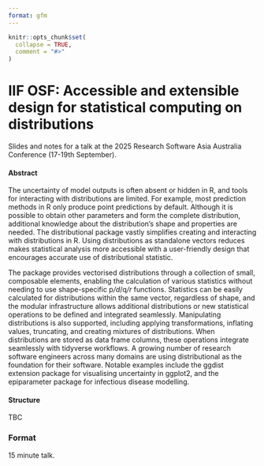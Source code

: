 ```yaml
---
format: gfm
---
```


<!-- README.md is generated from README.qmd. Please edit that file -->

```r
knitr::opts_chunk$set(
  collapse = TRUE,
  comment = "#>"
)
```

# IIF OSF: Accessible and extensible design for statistical computing on distributions

<!-- badges: start -->
<!-- badges: end -->

Slides and notes for a talk at the 2025 Research Software Asia Australia Conference (17-19th September).

<!-- A recording of this presentation is available on YouTube here: <https://www.youtube.com/watch?v=IFTfHfmR1h8> -->

<!-- [![](preview.jpg)](https://www.youtube.com/watch?v=IFTfHfmR1h8) -->

#### Abstract

The uncertainty of model outputs is often absent or hidden in R, and tools for interacting with distributions are limited. For example, most prediction methods in R only produce point predictions by default. Although it is possible to obtain other parameters and form the complete distribution, additional knowledge about the distribution’s shape and properties are needed. The distributional package vastly simplifies creating and interacting with distributions in R. Using distributions as standalone vectors reduces makes statistical analysis more accessible with a user-friendly design that encourages accurate use of distributional statistic.

The package provides vectorised distributions through a collection of small, composable elements, enabling the calculation of various statistics without needing to use shape-specific p*/d*/q*/r* functions. Statistics can be easily calculated for distributions within the same vector, regardless of shape, and the modular infrastructure allows additional distributions or new statistical operations to be defined and integrated seamlessly. Manipulating distributions is also supported, including applying transformations, inflating values, truncating, and creating mixtures of distributions. When distributions are stored as data frame columns, these operations integrate seamlessly with tidyverse workflows. A growing number of research software engineers across many domains are using distributional as the foundation for their software. Notable examples include the ggdist extension package for visualising uncertainty in ggplot2, and the epiparameter package for infectious disease modelling.

#### Structure

TBC

### Format

15 minute talk.
